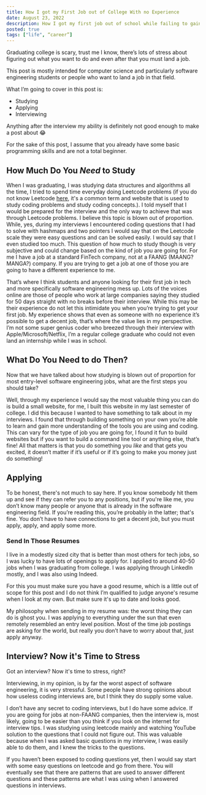 ```yaml
---
title: How I got my First Job out of College With no Experience
date: August 23, 2022
description: How I got my first job out of school while failing to gain other professional experience through internships
posted: true
tags: ["life", “career”]
---
```


Graduating college is scary, trust me I know, there’s lots of stress about figuring out what you want to do and even after that you must land a job.

This post is mostly intended for computer science and particularly software engineering students or people
who want to land a job in that field.

What I’m going to cover in this post is:

- Studying
- Applying
- Interviewing

Anything after the interview my ability is definitely not good enough to make a post about 😂

For the sake of this post, I assume that you already have some basic programming skills and are not a total beginner.

## How Much Do You _Need_ to Study

When I was graduating, I was studying data structures and algorithms all the time, I tried to spend
time everyday doing Leetcode problems (if you do not know Leetcode [here](https://leetcode.com/), it's a common term and website that is used to study coding problems and study coding concepts.). I told myself that I would be prepared for the interview and the only way to achieve that was through Leetcode problems. I believe this topic is blown out of proportion. While, yes, during my interviews I encountered coding questions that I had to solve with hashmaps and two pointers I would say that on the Leetcode scale they were easy questions and can be solved easily. I would say that I
even studied too much. This question of how much to study though is very subjective and could change based on the kind of job you are going for. For me I have a job at a standard FinTech company, not at a FAANG
(MAANG? MANGA?) company. If you are trying to get a job at one of those you are going to have a different experience to me.

That’s where I think students and anyone looking for their first job in tech and more specifically software engineering mess up. Lots of the voices online are those of people who work at large companies saying they studied for 50 days straight with no breaks before their interview. While this may be their experience do not let this intimidate you when you’re trying to get your first job. My experience shows that even as someone with no experience it’s possible to get a decent job, that’s where the value lies in my perspective. I’m not some super genius coder who breezed through their interview with Apple/Microsoft/Netflix, I’m a regular college graduate who could not even land an internship while I was in school.

## What Do You Need to do Then?

Now that we have talked about how studying is blown out of proportion for most entry-level software engineering jobs, what are the first steps you should take?

Well, through my experience I would say the most valuable thing you can do is build a small website, for me, I built this website in my last semester of college. I did this because I wanted to have something to talk about in my interviews. I found that through building something on your own you’re able to learn and gain more understanding of the tools you are using and coding. This can vary for the type of job you are going for, I found it fun to build websites but if you want to build a command line tool or anything else, that’s fine! All that matters is that you do something you _like_ and that gets you excited, it doesn’t matter if it’s useful or if it’s going to make you money just do something!

## Applying

To be honest, there's not much to say here. If you know somebody hit them up and see if they can refer you to any positions, but if you're like me, you don’t know many people or anyone that is already in the software engineering field. If you’re reading this, you’re probably in the latter; that's fine. You don’t have to have connections to get a decent job, but you must apply, apply, and apply some more.

### Send In Those Resumes

I live in a modestly sized city that is better than most others for tech jobs, so I was lucky to have lots of openings to apply for. I applied to around 40-50 jobs when I was graduating from college. I was applying through LinkedIn mostly, and I was also using Indeed.

For this you must make sure you have a good resume, which is a little out of scope for this post and I do not think I’m qualified to judge anyone's resume when I look at my own. But make sure it's up to date and looks good.

My philosophy when sending in my resume was: the worst thing they can do is ghost you. I was applying to everything under the sun that even remotely resembled an entry level position. Most of the time job postings are asking for the world, but really you don’t have to worry about that, just apply anyway.

## Interview? Now it's Time to Stress

Got an interview? Now it's time to stress, right?

Interviewing, in my opinion, is by far the worst aspect of software engineering, it is very stressful. Some people have strong opinions about how useless coding interviews are, but I think they do supply some value.

I don’t have any secret to coding interviews, but I do have some advice. If you are going for jobs at non-FAANG companies, then the interview is, most likely, going to be easier than you think if you look on the internet for interview tips. I was studying using leetcode mainly and watching YouTube solution to the questions that I could not figure out. This was valuable because when I was asked basic questions in my interview, I was easily able to do them, and I knew the tricks to the questions.

If you haven’t been exposed to coding questions yet, then I would say start with some easy questions on leetcode and go from there. You will eventually see that there are patterns that are used to answer different questions and these patterns are what I was using when I answered questions in interviews.
